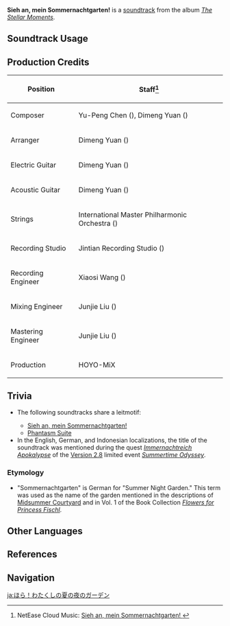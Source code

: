 {{Soundtrack Infobox
|image          = The Stellar Moments.png
|album          = The Stellar Moments
|number         = 06
|featured       =
|featured2      =
|featured3      =
|featured_disc  =
|featured_disc2 =
|featured_disc3 =
|youtube_id     = u57CC68SAOs
|spotify_id     = 1UmQKdyUzOvsjrD0lplYrd
|previous       = Ouvertüre der ewigen Nacht
|next           = Preserver of Fortune
}}
'''Sieh an, mein Sommernachtgarten!''' is a [[soundtrack]] from the album ''[[The Stellar Moments]]''.

==Soundtrack Usage==
{{Soundtrack Usage
|mediaoriginal = Character Teaser;;Fischl
|quest    = 
|location = 
|domain   = 
}}

==Production Credits==
{| class="wikitable"
! Position
! Staff<ref>NetEase Cloud Music: [https://music.163.com/#/song?id=1817406377 Sieh an, mein Sommernachtgarten! {{zh|夏宫灵囿}}]</ref>
|-
! Composer
| Yu-Peng Chen ({{zh|陈致逸}}), Dimeng Yuan ({{zh|苑迪萌}})
|-
! Arranger
| Dimeng Yuan ({{zh|苑迪萌}})
|-
! Electric Guitar
| Dimeng Yuan ({{zh|苑迪萌}})
|-
! Acoustic Guitar
| Dimeng Yuan ({{zh|苑迪萌}})
|-
! Strings
| International Master Philharmonic Orchestra ({{zh|国际首席爱乐乐团}})
|-
! Recording Studio
| Jintian Recording Studio ({{zh|金田录音棚}})
|-
! Recording Engineer
| Xiaosi Wang ({{zh|王小四}})
|-
! Mixing Engineer
| Junjie Liu ({{zh|刘俊杰}})
|-
! Mastering Engineer
| Junjie Liu ({{zh|刘俊杰}})
|-
! Production
| HOYO-MiX
|}

==Trivia==
* <section begin="FischlLeitmotif2" />The following soundtracks share a leitmotif:
** [[Sieh an, mein Sommernachtgarten!]]
** [[Phantasm Suite]]<section end="FischlLeitmotif2" />
* In the English, German, and Indonesian localizations, the title of the soundtrack was mentioned during the quest ''[[Immernachtreich Apokalypse (Part 3)|Immernachtreich Apokalypse]]'' of the [[Version 2.8]] limited event ''[[Summertime Odyssey]]''.

===Etymology===
* "Sommernachtgarten" is German for "Summer Night Garden." This term was used as the name of the garden mentioned in the descriptions of [[Midsummer Courtyard]] and in Vol. 1 of the Book Collection ''[[Flowers for Princess Fischl]]''.

==Other Languages==
{{Other Languages
|en       = Sieh an, mein Sommernachtgarten!
|en_lang  = de
|en_tl    = Behold, My Summer Night Garden!

|zhs      = 夏宫灵囿
|zhs_rm   = Xiàgōng Língyòu
|zht      = 夏宮靈囿
|zht_rm   = Xiàgōng Língyòu
|zh_tl    = Summer Palace's Garden
|ja       = ほら！わたくしの夏の夜のガーデン
|ja_rm    = Hora! Watakushi no Natsu no Yoru no Gaaden
|ja_tl    = Behold! My Summer Night Garden
|ko       = {{tt|하궁|夏宮}}의 {{tt|원림|原林}}
|ko_rm    = Hagung-ui Wollim
|ko_tl    = Summer Palace's Garden
}}

==References==
{{Reflist}}

==Navigation==
{{Soundtrack Navbox|The Stellar Moments}}

[[ja:ほら！わたくしの夏の夜のガーデン]]